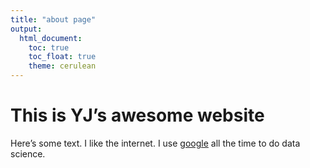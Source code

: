 ```yaml
---
title: "about page"
output: 
  html_document:
    toc: true
    toc_float: true
    theme: cerulean
---
```


# This is YJ's awesome website


Here's some text. I like the internet. I use [google](https://www.google.com/) all the time to do data science.

